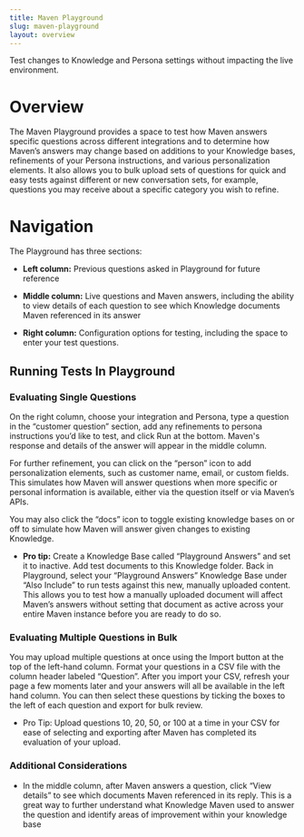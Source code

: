 ```yaml
---
title: Maven Playground
slug: maven-playground
layout: overview
---
```


Test changes to Knowledge and Persona settings without impacting the live environment.

# Overview

The Maven Playground provides a space to test how Maven answers specific questions across different 
integrations and to determine how Maven’s answers may change based on additions to your Knowledge bases, 
refinements of your Persona instructions, and various personalization elements. It also allows you to 
bulk upload sets of questions for quick and easy tests against different or new conversation sets, for 
example, questions you may receive about a specific category you wish to refine.


# Navigation

The Playground has three sections:

- **Left column:** Previous questions asked in Playground for future reference

- **Middle column:** Live questions and Maven answers, including the ability to view details of each question to see which Knowledge documents Maven referenced in its answer

- **Right column:** Configuration options for testing, including the space to enter your test questions.


## Running Tests In Playground

### Evaluating Single Questions

On the right column, choose your integration and Persona, type a question in the “customer question” section, add any refinements to persona instructions you’d like to test, and click Run at the bottom. Maven's response and details of the answer will appear in the middle column.

For further refinement, you can click on the “person” icon to add personalization elements, such as customer name, email, or custom fields. This simulates how Maven will answer questions when more specific or personal information is available, either via the question itself or via Maven’s APIs. 

You may also click the “docs” icon to toggle existing knowledge bases on or off to simulate how Maven will answer given changes to existing Knowledge.

- **Pro tip:** Create a Knowledge Base called “Playground Answers” and set it to inactive. Add test documents to this Knowledge folder. Back in Playground, select your “Playground Answers” Knowledge Base under “Also Include” to run tests against this new, manually uploaded content. This allows you to test how a manually uploaded document will affect Maven’s answers without setting that document as active across your entire Maven instance before you are ready to do so.


### Evaluating Multiple Questions in Bulk

You may upload multiple questions at once using the Import button at the top of the left-hand column. Format your questions in a CSV file with the column header labeled “Question”. After you import your CSV, refresh your page a few moments later and your answers will all be available in the left hand column. You can then select these questions by ticking the boxes to the left of each question and export for bulk review.

- Pro Tip: Upload questions 10, 20, 50, or 100 at a time in your CSV for ease of selecting and exporting after Maven has completed its evaluation of your upload.


### Additional Considerations

- In the middle column, after Maven answers a question, click “View details” to see which documents Maven referenced in its reply. This is a great way to further understand what Knowledge Maven used to answer the question and identify areas of improvement within your knowledge base
